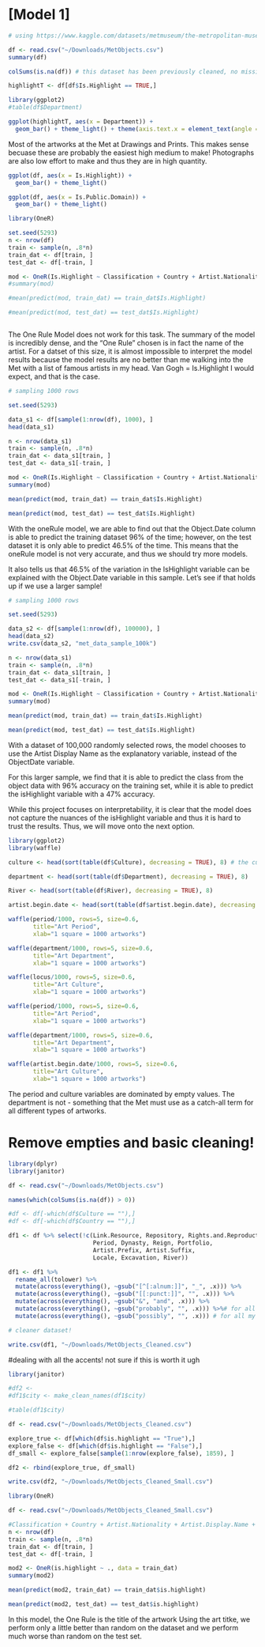 # [Model 1]


```r

# using https://www.kaggle.com/datasets/metmuseum/the-metropolitan-museum-of-art-open-access

df <- read.csv("~/Downloads/MetObjects.csv")
summary(df)

colSums(is.na(df)) # this dataset has been previously cleaned, no missing values 

highlightT <- df[df$Is.Highlight == TRUE,]

```


```r
library(ggplot2)
#table(df$Department)

ggplot(highlightT, aes(x = Department)) + 
  geom_bar() + theme_light() + theme(axis.text.x = element_text(angle = 45, size = 5, hjust=1))

```
Most of the artworks at the Met at Drawings and Prints. This makes sense becuase these are probably the easiest high medium to make! Photographs are also low effort to make and thus they are in high quantity. 

```r
ggplot(df, aes(x = Is.Highlight)) + 
  geom_bar() + theme_light()

```

```r
ggplot(df, aes(x = Is.Public.Domain)) + 
  geom_bar() + theme_light()
```

```r
library(OneR)

set.seed(5293)
n <- nrow(df)
train <- sample(n, .8*n)
train_dat <- df[train, ]
test_dat <- df[-train, ]

mod <- OneR(Is.Highlight ~ Classification + Country + Artist.Nationality + Artist.Display.Name + Object.Name + Department + Is.Public.Domain + Object.Date, data = train_dat)
#summary(mod)

#mean(predict(mod, train_dat) == train_dat$Is.Highlight)

#mean(predict(mod, test_dat) == test_dat$Is.Highlight)



```

The One Rule Model does not work for this task. The summary of the model is incredibly dense, and the "One Rule" chosen is in fact the name of the artist. For a datset of this size, it is almost impossible to interpret the model results because the model results are no better than me walking into the Met with a list of famous artists in my head. Van Gogh = Is.Highlight I would expect, and that is the case. 



```r

# sampling 1000 rows 

set.seed(5293)

data_s1 <- df[sample(1:nrow(df), 1000), ]
head(data_s1)   

n <- nrow(data_s1)
train <- sample(n, .8*n)
train_dat <- data_s1[train, ]
test_dat <- data_s1[-train, ]

mod <- OneR(Is.Highlight ~ Classification + Country + Artist.Nationality + Artist.Display.Name + Object.Name + Department + Is.Public.Domain + Object.Date, data = train_dat)
summary(mod)

mean(predict(mod, train_dat) == train_dat$Is.Highlight)

mean(predict(mod, test_dat) == test_dat$Is.Highlight)

```


With the oneRule model, we are able to find out that the Object.Date column is able to predict the training dataset 96% of the time; however, on the test dataset it is only able to predict 46.5% of the time. This means that the oneRule model is not very accurate, and thus we should try more models. 

It also tells us that 46.5% of the variation in the IsHighlight variable can be explained with the Object.Date variable in this sample. Let's see if that holds up if we use a larger sample!

```r

# sampling 1000 rows 

set.seed(5293)

data_s2 <- df[sample(1:nrow(df), 100000), ]
head(data_s2)   
write.csv(data_s2, "met_data_sample_100k")

n <- nrow(data_s1)
train <- sample(n, .8*n)
train_dat <- data_s1[train, ]
test_dat <- data_s1[-train, ]

mod <- OneR(Is.Highlight ~ Classification + Country + Artist.Nationality + Artist.Display.Name + Object.Name + Department + Is.Public.Domain + Object.Date, data = train_dat)
summary(mod)

mean(predict(mod, train_dat) == train_dat$Is.Highlight)

mean(predict(mod, test_dat) == test_dat$Is.Highlight)
```

With a dataset of 100,000 randomly selected rows, the model chooses to use the Artist Display Name as the explanatory variable, instead of the ObjectDate variable. 

For this larger sample, we find that it is  able to predict the class from the object data with 96% accuracy on the training set, while it is able to predict the isHighlight variable with a 47% accuracy. 

While this project focuses on interpretability, it is clear that the model does not capture the nuances of the isHighlight variable and thus it is hard to trust the results. Thus, we will move onto the next option. 


```r
library(ggplot2)
library(waffle)

culture <- head(sort(table(df$Culture), decreasing = TRUE), 8) # the culture section could clearly use some cleaning! japan and japanese haha 

department <- head(sort(table(df$Department), decreasing = TRUE), 8)

River <- head(sort(table(df$River), decreasing = TRUE), 8)

artist.begin.date <- head(sort(table(df$artist.begin.date), decreasing = TRUE), 8)

waffle(period/1000, rows=5, size=0.6, 
       title="Art Period", 
       xlab="1 square = 1000 artworks")

waffle(department/1000, rows=5, size=0.6, 
       title="Art Department", 
       xlab="1 square = 1000 artworks")

waffle(locus/1000, rows=5, size=0.6, 
       title="Art Culture", 
       xlab="1 square = 1000 artworks")

waffle(period/1000, rows=5, size=0.6, 
       title="Art Period", 
       xlab="1 square = 1000 artworks")

waffle(department/1000, rows=5, size=0.6, 
       title="Art Department", 
       xlab="1 square = 1000 artworks")

waffle(artist.begin.date/1000, rows=5, size=0.6, 
       title="Art Culture", 
       xlab="1 square = 1000 artworks")
```
The period and culture variables are dominated by empty values. The department is not - something that the Met must use as a catch-all term for all different types of artworks. 


# Remove empties and basic cleaning! 
```r
library(dplyr)
library(janitor)

df <- read.csv("~/Downloads/MetObjects.csv")

names(which(colSums(is.na(df)) > 0))

#df <- df[-which(df$Culture == ""),]
#df <- df[-which(df$Country == ""),]

df1 <- df %>% select(!c(Link.Resource, Repository, Rights.and.Reproduction, Object.Number, Credit.Line, Locus,  
                        Period, Dynasty, Reign, Portfolio,
                        Artist.Prefix, Artist.Suffix,
                        Locale, Excavation, River)) 

df1 <- df1 %>%
  rename_all(tolower) %>%
  mutate(across(everything(), ~gsub("[^[:alnum:]]", "_", .x))) %>%
  mutate(across(everything(), ~gsub("[[:punct:]]", "", .x))) %>%
  mutate(across(everything(), ~gsub("&", "and", .x))) %>%
  mutate(across(everything(), ~gsub("probably", "", .x))) %>%# for all my intents and purposes the "probably" is good enough 
  mutate(across(everything(), ~gsub("possibly", "", .x))) # for all my intents and purposes the "probably" is good enough 

# cleaner dataset! 

write.csv(df1, "~/Downloads/MetObjects_Cleaned.csv")

```

#dealing with all the accents! 
not sure if this is worth it ugh 

```r
library(janitor)

#df2 <- 
#df1$city <- make_clean_names(df1$city)

#table(df1$city)
```



```r
df <- read.csv("~/Downloads/MetObjects_Cleaned.csv")

explore_true <- df[which(df$is.highlight == "True"),]
explore_false <- df[which(df$is.highlight == "False"),]
df_small <- explore_false[sample(1:nrow(explore_false), 1859), ]

df2 <- rbind(explore_true, df_small)

write.csv(df2, "~/Downloads/MetObjects_Cleaned_Small.csv")

```


```r
library(OneR)

df <- read.csv("~/Downloads/MetObjects_Cleaned_Small.csv")

#Classification + Country + Artist.Nationality + Artist.Display.Name + Object.Name + Department + Is.Public.Domain + Object.Date + Artist.Role + Geography.Type + Region + Medium + Portfolio + Object.Begin.Date + Object.End.Date + Artist.Begin.Date + Artist.End.Date + Artist.Nationality
n <- nrow(df)
train <- sample(n, .8*n)
train_dat <- df[train, ]
test_dat <- df[-train, ]

mod2 <- OneR(is.highlight ~ ., data = train_dat)
summary(mod2)

mean(predict(mod2, train_dat) == train_dat$is.highlight)

mean(predict(mod2, test_dat) == test_dat$is.highlight)
```

In this model, the One Rule is the title of the artwork Using the art titke, we perform only a little better than random on the dataset and we perform much worse than random on the test set. 



